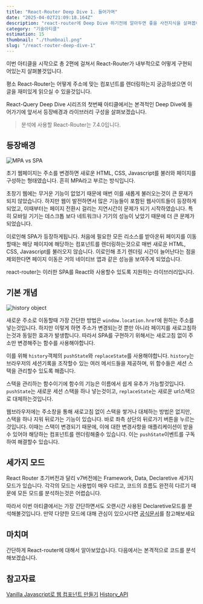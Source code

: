 ```yaml
---
title: "React-Router Deep Dive 1. 들어가며"
date: "2025-04-02T21:09:18.164Z"
description: "react-router에 Deep Dive 하기전에 알아두면 좋을 사전지식을 살펴봅니다."
category: "기술아티클"
estimation: 15
thumbnail: "./thumbnail.png"
slug: "/react-router-deep-dive-1"
---
```

이번 아티클을 시작으로 총 2편에 걸쳐서 React-Router가 내부적으로 어떻게 구현되어있는지 살펴볼것입니다.

평소 React-Router는 어떻게 주소에 맞는 컴포넌트를 렌더링하는지 궁금하셨으면 이 글을 재미있게 읽으실 수 있을것입니다.

React-Query Deep Dive 시리즈의 첫번째 아티클에서는 본격적인 Deep Dive에 들어가기에 앞서서 등장배경과 라이브러리 구성을 살펴보겠습니다.

> 분석에 사용할 React-Router는 7.4.0입니다.

## 등장배경
![MPA vs SPA](./mpa-vs-spa.png)

초기 웹페이지는 주소를 변경하면  새로운 HTML, CSS, Javascript를 불러와 페이지를 구성하는 형태였습니다. 흔히 MPA라고 부르는 방식입니다.

초창기 웹에는 무거운 기능이 없었기 때문에 매번 이를 새롭게 불러오는것이 큰 문제가 되지 않았습니다. 하지만 웹이 발전하면서 많은 기능들이 포함된 웹사이트들이 등장하게되었고, 이때부터는 페이지 전환시 걸리는 지연시간이 문제가 되기 시작하였습니다. 특히 모바일 기기는 데스크톱 보다 네트워크나 기기의 성능이 낮았기 때문에 더 큰 문제가 되었습니다.

이로인해 SPA가 등장하게됩니다. 처음에 필요한 모든 리소스를 받아온뒤 페이지를 이동할때는 해당 페이지에 해당하는 컴포넌트를 렌더링하는것으로 매번 새로운 HTML, CSS, Javascript를 불러오지 않습니다. 이로인해 초기 렌더링 시간이 늘어난다는 점을 제외한다면 페이지 이동은 거의 네이티브 앱과 같은 성능을 보여주게 되었습니다. 

react-router는 이러한 SPA를 React와 사용할수 있도록 지원하는 라이브러리입니다.

## 기본 개념
![history object](./history-object.png)

새로운 주소로 이동할때 가장 간단한 방법은 `window.location.href`에 원하는 주소를 넣는것입니다. 하지만 이렇게 하면 주소가 변경되는것 뿐만 아니라 페이지를 새로고침하는것과 동일한 효과가 발생합니다. 따라서 SPA를 구현하기 위해서는 새로고침 없이 주소만 변경해주는 함수를 사용해야합니다.

이를 위해 `history`객체의 `pushState`와 `replaceState`를 사용해야합니다. `history`는 브라우저의 세션기록을 조작할수 있는 여러 메서드들을 제공하며, 위 함수들은 세션 스택을 관리할수 있도록 해줍니다.

스택을 관리하는 함수이기에 함수의 기능은 이름에서 쉽게 유추가 가능할것입니다. `pushState`는 새로운 세션 스택을 하나 넣는것이고, `replaceState`는 새로운 url스택으로 대체하는것입니다. 

웹브라우저에는 주소창을 통해 새로고침 없이 스택을 쌓거나 대체하는 방법은 없지만, 스택을 하나 지워 뒤로가는 기능이 있습니다. 바로 좌측 상단의 뒤로가기 버튼을 누르는것입니다. 이때는 스택이 변경되기 때문에, 이에 대한 변경사항을 애플리케이션이 받을수 있어야 해당하는 컴포넌트를 렌더링해줄수 있습니다. 이는 `pushState`이벤트를 구독하여 해결할수 있습니다.


## 세가지 모드
React Router 초기버전과 달리 v7버전에는 Framework, Data, Declaretive 세가지 모드가 있습니다. 각각의 모드는 사용법이 매우 다르고, 코드의 흐름도 완전히 다르기 때문에 모든 모드를 분석하는것은 어렵습니다.

따라서 이번 아티클에서는 가장 간단하면서도 오랜시간 사용된 Declaretive모드를 분석해볼것입니다. 만약 다양한 모드에 대해 관심이 있으시다면 [공식문서](https://reactrouter.com/start/modes)를 참고해보세요

## 마치며
간단하게 React-router에 대해서 알아보았습니다. 다음에서는 본격적으로 코드를 분석해보겠습니다.

## 참고자료
[Vanilla Javascript로 웹 컴포넌트 만들기](https://junilhwang.github.io/TIL/Javascript/Design/Vanilla-JS-Component/#_3-component-core-%E1%84%87%E1%85%A7%E1%86%AB%E1%84%80%E1%85%A7%E1%86%BC)
[History_API](https://developer.mozilla.org/en-US/docs/Web/API/History_API)


